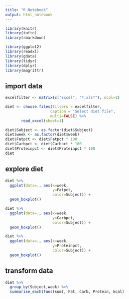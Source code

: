 ```yaml
---
title: "R Notebook"
output: html_notebook
---
```


```r
library(knitr)
library(tufte)
library(rmarkdown)

library(ggplot2)
library(readxl)
library(gdata)
library(tidyr)
library(dplyr)
library(magrittr)
```
## import data

```r
excelfilter <- matrix(c("Excel", "*.xls*"), ncol=2)

diet <- choose.files(filters = excelfilter,
                    caption = "Select diet file",
                    multi=FALSE) %>%
       read_excel(sheet=1)

diet$Subject <- as.factor(diet$Subject)
diet$week <- as.factor(diet$week)
diet$Fatpct <- diet$Fatpct * 100
diet$Carbpct <- diet$Carbpct * 100
diet$Proteinpct <- diet$Proteinpct * 100
diet
```

## explore diet

```r
diet %>% 
  ggplot(data=., aes(x=week,
                     y=Fatpct,
                     color=Subject)) + 
  geom_boxplot()

```

```r
diet %>% 
  ggplot(data=., aes(x=week,
                     y=Carbpct,
                     color=Subject)) + 
  geom_boxplot()

```

```r
diet %>% 
  ggplot(data=., aes(x=week,
                     y=Proteinpct,
                     color=Subject)) + 
  geom_boxplot()

```

## transform data

```r
diet %>% 
  group_by(Subject,week) %>%
  summarise_each(funs(sum), Fat, Carb, Protein, kcal)

```

